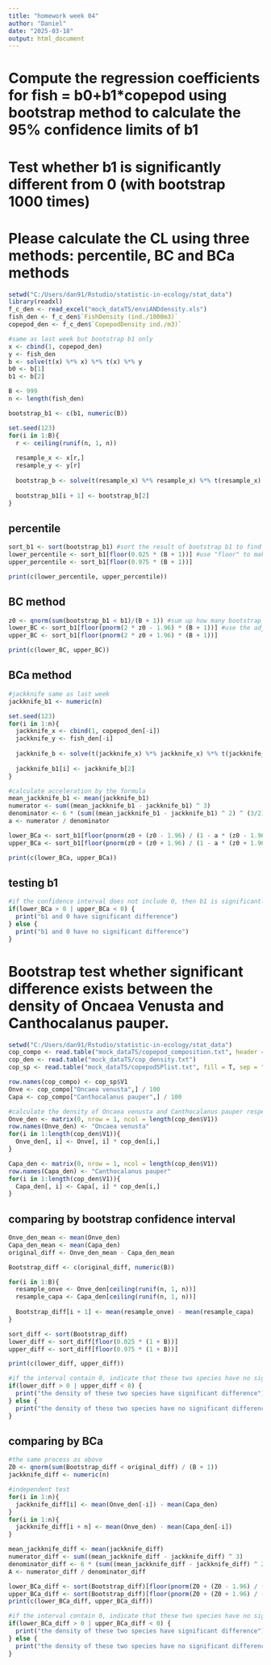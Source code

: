 ```yaml
---
title: "homework week 04"
author: "Daniel"
date: "2025-03-18"
output: html_document
---
```

# Compute the regression coefficients for fish = b0+b1*copepod using bootstrap method to calculate the 95% confidence limits of b1 
# Test whether b1 is significantly different from 0 (with bootstrap 1000 times)
# Please calculate the CL using three methods: percentile, BC and BCa methods

```r
setwd("C:/Users/dan91/Rstudio/statistic-in-ecology/stat_data")
library(readxl)
f_c_den <- read_excel("mock_dataTS/enviANDdensity.xls")
fish_den <- f_c_den$`FishDensity (ind./1000m3)`
copepod_den <- f_c_den$`CopepodDensity ind./m3)`
```

```r
#same as last week but bootstrap b1 only
x <- cbind(1, copepod_den)
y <- fish_den
b <- solve(t(x) %*% x) %*% t(x) %*% y
b0 <- b[1]
b1 <- b[2]

B <- 999
n <- length(fish_den)

bootstrap_b1 <- c(b1, numeric(B))

set.seed(123)
for(i in 1:B){
  r <- ceiling(runif(n, 1, n))
  
  resample_x <- x[r,]
  resample_y <- y[r]
  
  bootstrap_b <- solve(t(resample_x) %*% resample_x) %*% t(resample_x) %*% resample_y
  
  bootstrap_b1[i + 1] <- bootstrap_b[2]
}
```

## percentile

```r
sort_b1 <- sort(bootstrap_b1) #sort the result of bootstrap b1 to find lower and upper limit of 95% confidence interval
lower_percentile <- sort_b1[floor(0.025 * (B + 1))] #use "floor" to make sure the number is integer
upper_percentile <- sort_b1[floor(0.975 * (B + 1))]

print(c(lower_percentile, upper_percentile))
```

## BC method

```r
z0 <- qnorm(sum(bootstrap_b1 < b1)/(B + 1)) #sum up how many bootstrap results are smaller than the original b1 to indicate the bias from original data
lower_BC <- sort_b1[floor(pnorm(2 * z0 - 1.96) * (B + 1))] #use the adjustment equation
upper_BC <- sort_b1[floor(pnorm(2 * z0 + 1.96) * (B + 1))]

print(c(lower_BC, upper_BC))
```

## BCa method

```r
#jackknife same as last week
jackknife_b1 <- numeric(n)

set.seed(123)
for(i in 1:n){
  jackknife_x <- cbind(1, copepod_den[-i])
  jackknife_y <- fish_den[-i]
  
  jackknife_b <- solve(t(jackknife_x) %*% jackknife_x) %*% t(jackknife_x) %*% jackknife_y
  
  jackknife_b1[i] <- jackknife_b[2]
}

#calculate acceleration by the formula
mean_jackknife_b1 <- mean(jackknife_b1)
numerator <- sum((mean_jackknife_b1 - jackknife_b1) ^ 3)
denominator <- 6 * (sum((mean_jackknife_b1 - jackknife_b1) ^ 2) ^ (3/2))
a <- numerator / denominator

lower_BCa <- sort_b1[floor(pnorm(z0 + (z0 - 1.96) / (1 - a * (z0 - 1.96))) * (B + 1))] #use the adjustment equation
upper_BCa <- sort_b1[floor(pnorm(z0 + (z0 + 1.96) / (1 - a * (z0 + 1.96))) * (B + 1))]

print(c(lower_BCa, upper_BCa))
```

## testing b1

```r
#if the confidence interval does not include 0, then b1 is significantly different from 0
if(lower_BCa > 0 | upper_BCa < 0) {
  print("b1 and 0 have significant difference")
} else {
  print("b1 and 0 have no significant difference")
}
```

# Bootstrap test whether significant difference exists between the density of Oncaea Venusta and Canthocalanus pauper.

```r
setwd("C:/Users/dan91/Rstudio/statistic-in-ecology/stat_data")
cop_compo <- read.table("mock_dataTS/copepod_composition.txt", header = T)
cop_den <- read.table("mock_dataTS/cop_density.txt")
cop_sp <- read.table("mock_dataTS/copepodSPlist.txt", fill = T, sep = "\n")

row.names(cop_compo) <- cop_sp$V1
Onve <- cop_compo["Oncaea venusta",] / 100
Capa <- cop_compo["Canthocalanus pauper",] / 100
```

```r
#calculate the density of Oncaea venusta and Canthocalanus pauper respectively
Onve_den <- matrix(0, nrow = 1, ncol = length(cop_den$V1))
row.names(Onve_den) <- "Oncaea venusta"
for(i in 1:length(cop_den$V1)){
  Onve_den[, i] <- Onve[, i] * cop_den[i,]
}

Capa_den <- matrix(0, nrow = 1, ncol = length(cop_den$V1))
row.names(Capa_den) <- "Canthocalanus pauper"
for(i in 1:length(cop_den$V1)){
  Capa_den[, i] <- Capa[, i] * cop_den[i,]
}
```

## comparing by bootstrap confidence interval

```r
Onve_den_mean <- mean(Onve_den)
Capa_den_mean <- mean(Capa_den)
original_diff <- Onve_den_mean - Capa_den_mean

Bootstrap_diff <- c(original_diff, numeric(B))

for(i in 1:B){
  resample_onve <- Onve_den[ceiling(runif(n, 1, n))]
  resample_capa <- Capa_den[ceiling(runif(n, 1, n))]
  
  Bootstrap_diff[i + 1] <- mean(resample_onve) - mean(resample_capa)
}

sort_diff <- sort(Bootstrap_diff)
lower_diff <- sort_diff[floor(0.025 * (1 + B))]
upper_diff <- sort_diff[floor(0.975 * (1 + B))]

print(c(lower_diff, upper_diff))
```

```r
#if the interval contain 0, indicate that these two species have no significant difference
if(lower_diff > 0 | upper_diff < 0) {
  print("the density of these two species have significant difference")
} else {
  print("the density of these two species have no significant difference")
}
```

## comparing by BCa

```r
#the same process as above
Z0 <- qnorm(sum(Bootstrap_diff < original_diff) / (B + 1))
jackknife_diff <- numeric(n)

#independent test
for(i in 1:n){
  jackknife_diff[i] <- mean(Onve_den[-i]) - mean(Capa_den)
}
for(i in 1:n){
  jackknife_diff[i + n] <- mean(Onve_den) - mean(Capa_den[-i])
}

mean_jackknife_diff <- mean(jackknife_diff)
numerator_diff <- sum((mean_jackknife_diff - jackknife_diff) ^ 3)
denominator_diff <- 6 * (sum((mean_jackknife_diff - jackknife_diff) ^ 2) ^ (3/2))
A <- numerator_diff / denominator_diff

lower_BCa_diff <- sort(Bootstrap_diff)[floor(pnorm(Z0 + (Z0 - 1.96) / (1 - A * (Z0 - 1.96))) * (B + 1))]
upper_BCa_diff <- sort(Bootstrap_diff)[floor(pnorm(Z0 + (Z0 + 1.96) / (1 - A * (Z0 + 1.96))) * (B + 1))]
print(c(lower_BCa_diff, upper_BCa_diff))

#if the interval contain 0, indicate that these two species have no significant difference 
if(lower_BCa_diff > 0 | upper_BCa_diff < 0) {
  print("the density of these two species have significant difference")
} else {
  print("the density of these two species have no significant difference")
}
```

